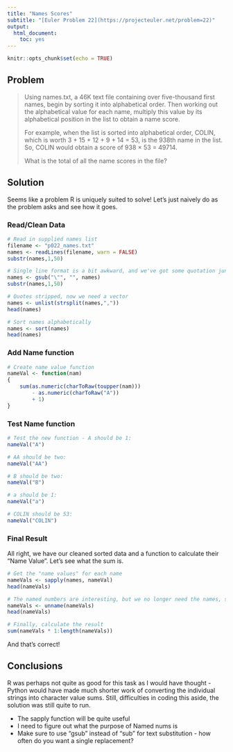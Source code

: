 ```yaml
---
title: "Names Scores"
subtitle: "[Euler Problem 22](https://projecteuler.net/problem=22)"
output: 
  html_document: 
    toc: yes
---
```


```r
knitr::opts_chunk$set(echo = TRUE)
```
## Problem

> Using names.txt, a 46K text file containing over five-thousand first names, begin by sorting it into alphabetical order. Then working out the alphabetical value for each name, multiply this value by its alphabetical position in the list to obtain a name score.
>
> For example, when the list is sorted into alphabetical order, COLIN, which is worth 3 + 15 + 12 + 9 + 14 = 53, is the 938th name in the list. So, COLIN would obtain a score of 938 × 53 = 49714.
>
> What is the total of all the name scores in the file?

## Solution {.tabset}

Seems like a problem R is uniquely suited to solve! Let's just naively do as the problem asks and see how it goes.

### Read/Clean Data

```r
# Read in supplied names list
filename <- "p022_names.txt"
names <- readLines(filename, warn = FALSE)
substr(names,1,50)

# Single line format is a bit awkward, and we've got some quotation junk to strip. Let's strip that first
names <- gsub("\"", "", names)
substr(names,1,50)

# Quotes stripped, now we need a vector
names <- unlist(strsplit(names,","))
head(names)

# Sort names alphabetically
names <- sort(names)
head(names)
```

### Add Name function
```r
# Create name value function
nameVal <- function(nam)
{
    sum(as.numeric(charToRaw(toupper(nam)))
        - as.numeric(charToRaw("A"))
        + 1)
}
```

### Test Name function

```r
# Test the new function - A should be 1:
nameVal("A")

# AA should be two:
nameVal("AA")

# B should be two:
nameVal("B")

# a should be 1:
nameVal("a")

# COLIN should be 53:
nameVal("COLIN")

```

### Final Result 
All right, we have our cleaned sorted data and a function to calculate their "Name Value". Let's see what the sum is.

```r
# Get the "name values" for each name
nameVals <- sapply(names, nameVal)
head(nameVals)

# The named numbers are interesting, but we no longer need the names, so strip them
nameVals <- unname(nameVals)
head(nameVals)

# Finally, calculate the result
sum(nameVals * 1:length(nameVals))

```

And that's correct! 

## Conclusions
R was perhaps not quite as good for this task as I would have thought - Python would have made much shorter work of converting the individual strings into character value sums. Still, difficulties in coding this aside, the solution was still quite to run.

 - The sapply function will be quite useful
 - I need to figure out what the purpose of Named nums is
 - Make sure to use "gsub" instead of "sub" for text substitution - how often do you want a single replacement?
 
 